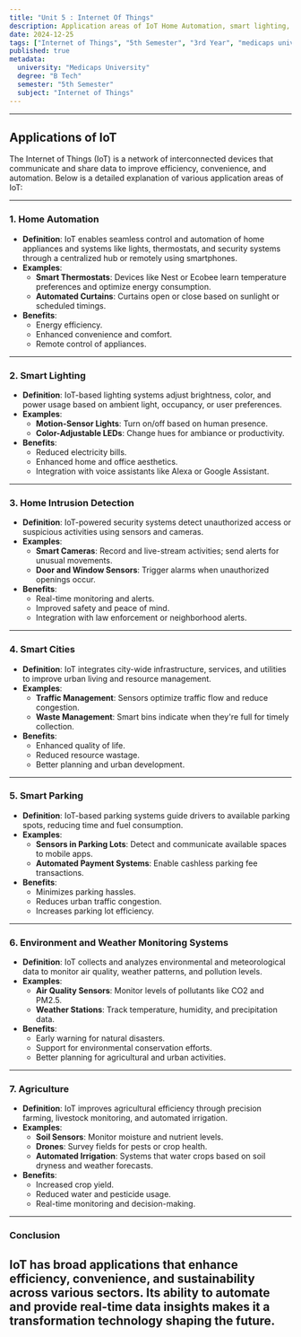 ```yaml
---
title: "Unit 5 : Internet Of Things"
description: Application areas of IoT Home Automation, smart lighting, home intrusion detection, smart cities, smart parking, environment, weather monitoring system, agriculture. 
date: 2024-12-25
tags: ["Internet of Things", "5th Semester", "3rd Year", "medicaps university"]
published: true
metadata:
  university: "Medicaps University"
  degree: "B Tech"
  semester: "5th Semester"
  subject: "Internet of Things"
---
```


---
## Applications of IoT
The Internet of Things (IoT) is a network of interconnected devices that communicate and share data to improve efficiency, convenience, and automation. Below is a detailed explanation of various application areas of IoT:

---

### **1. Home Automation**

- **Definition**: IoT enables seamless control and automation of home appliances and systems like lights, thermostats, and security systems through a centralized hub or remotely using smartphones.
- **Examples**:
    - **Smart Thermostats**: Devices like Nest or Ecobee learn temperature preferences and optimize energy consumption.
    - **Automated Curtains**: Curtains open or close based on sunlight or scheduled timings.
- **Benefits**:
    - Energy efficiency.
    - Enhanced convenience and comfort.
    - Remote control of appliances.

---

### **2. Smart Lighting**

- **Definition**: IoT-based lighting systems adjust brightness, color, and power usage based on ambient light, occupancy, or user preferences.
- **Examples**:
    - **Motion-Sensor Lights**: Turn on/off based on human presence.
    - **Color-Adjustable LEDs**: Change hues for ambiance or productivity.
- **Benefits**:
    - Reduced electricity bills.
    - Enhanced home and office aesthetics.
    - Integration with voice assistants like Alexa or Google Assistant.

---

### **3. Home Intrusion Detection**

- **Definition**: IoT-powered security systems detect unauthorized access or suspicious activities using sensors and cameras.
- **Examples**:
    - **Smart Cameras**: Record and live-stream activities; send alerts for unusual movements.
    - **Door and Window Sensors**: Trigger alarms when unauthorized openings occur.
- **Benefits**:
    - Real-time monitoring and alerts.
    - Improved safety and peace of mind.
    - Integration with law enforcement or neighborhood alerts.

---

### **4. Smart Cities**

- **Definition**: IoT integrates city-wide infrastructure, services, and utilities to improve urban living and resource management.
- **Examples**:
    - **Traffic Management**: Sensors optimize traffic flow and reduce congestion.
    - **Waste Management**: Smart bins indicate when they're full for timely collection.
- **Benefits**:
    - Enhanced quality of life.
    - Reduced resource wastage.
    - Better planning and urban development.

---

### **5. Smart Parking**

- **Definition**: IoT-based parking systems guide drivers to available parking spots, reducing time and fuel consumption.
- **Examples**:
    - **Sensors in Parking Lots**: Detect and communicate available spaces to mobile apps.
    - **Automated Payment Systems**: Enable cashless parking fee transactions.
- **Benefits**:
    - Minimizes parking hassles.
    - Reduces urban traffic congestion.
    - Increases parking lot efficiency.

---

### **6. Environment and Weather Monitoring Systems**

- **Definition**: IoT collects and analyzes environmental and meteorological data to monitor air quality, weather patterns, and pollution levels.
- **Examples**:
    - **Air Quality Sensors**: Monitor levels of pollutants like CO2 and PM2.5.
    - **Weather Stations**: Track temperature, humidity, and precipitation data.
- **Benefits**:
    - Early warning for natural disasters.
    - Support for environmental conservation efforts.
    - Better planning for agricultural and urban activities.

---

### **7. Agriculture**

- **Definition**: IoT improves agricultural efficiency through precision farming, livestock monitoring, and automated irrigation.
- **Examples**:
    - **Soil Sensors**: Monitor moisture and nutrient levels.
    - **Drones**: Survey fields for pests or crop health.
    - **Automated Irrigation**: Systems that water crops based on soil dryness and weather forecasts.
- **Benefits**:
    - Increased crop yield.
    - Reduced water and pesticide usage.
    - Real-time monitoring and decision-making.

---

### Conclusion

IoT has broad applications that enhance efficiency, convenience, and sustainability across various sectors. Its ability to automate and provide real-time data insights makes it a transformation technology shaping the future.
---